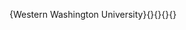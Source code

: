 
\section{Professional memberships}

\cventry{}{Modern Language Association}{}{}{}{}
\cventry{}{Sigma Delta Pi National Hispanic Honor Society}{Chapter MU}{}{}{}
\cventry{}{The American Council on the Teaching of Foreign Languages}{}{}{}{}
\cventry{}{Psi Chi International Honors Society in Psychology}
        {Western Washington University}{}{}{}{}
